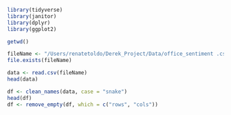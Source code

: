 ```r
library(tidyverse)
library(janitor)
library(dplyr)
library(ggplot2)

getwd()
```

```r
fileName <- "/Users/renatetoldo/Derek_Project/Data/office_sentiment .csv"
file.exists(fileName)

data <- read.csv(fileName)
head(data)
```

```r
df <- clean_names(data, case = "snake")
head(df)
df <- remove_empty(df, which = c("rows", "cols"))
```


